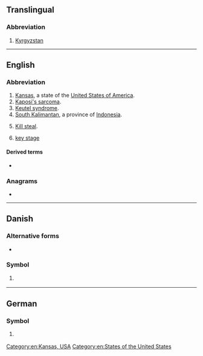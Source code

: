 {{also|ks|k's|K's|kS}}
==Translingual==

===Abbreviation===
{{rfc-header|Abbreviation}}
{{head|mul|abbreviation}}

# [[Kyrgyzstan]]

----

==English==

===Abbreviation===
{{rfc-header|Abbreviation}}
{{head|en|abbreviation}}

# [[Kansas]], a state of the [[United States of America]].
# [[w:Kaposi's sarcoma|Kaposi's sarcoma]].
# [[Keutel syndrome]].
# [[South Kalimantan]], a province of [[Indonesia]].
# {{lb|en|online gaming}} [[kill steal|Kill steal]].
# {{lb|en|UK|education}} [[key stage]]

====Derived terms====
* {{sense|kill steal}} {{l|en|KSer|gloss=[[kill stealer]]}}

===Anagrams===
* {{anagrams|en|SK|sk|sk.}}

[[Category:en:Kansas, USA]]
[[Category:en:States of the United States]]

----

==Danish==

===Alternative forms===
* {{l|da|Ks|K<sub>s</sub>}}

===Symbol===
{{head|da|symbol|head=K<sub>S</sub>}}

# {{lb|da|chemistry}} {{l|mul|Ka|K<sub>a</sub>}}

----

==German==

===Symbol===
{{head|de|symbol|head=K<sub>S</sub>}}

# {{lb|de|chemistry}} {{l|mul|Ka|K<sub>a</sub>}}